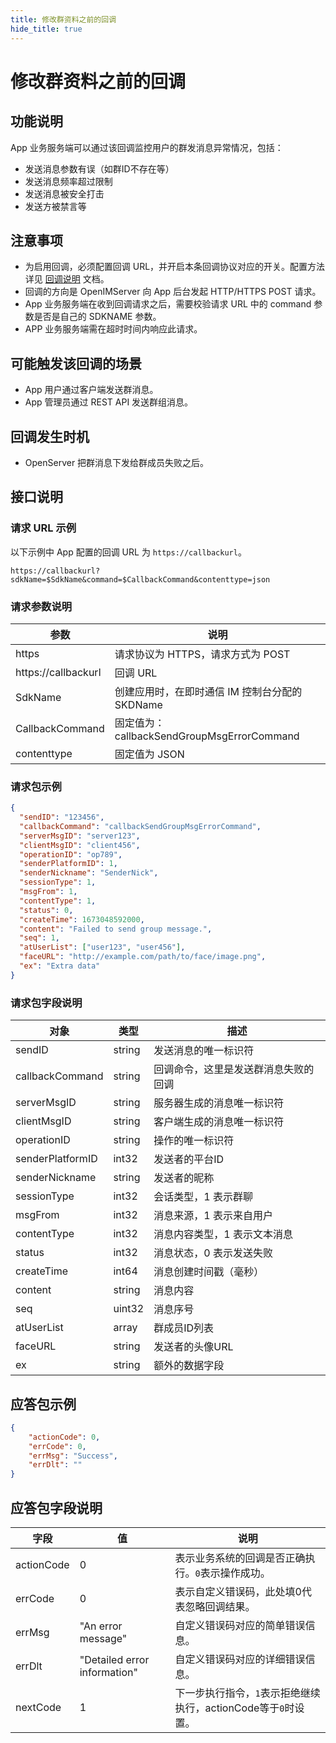 ```yaml
---
title: 修改群资料之前的回调
hide_title: true
---
```



#  修改群资料之前的回调

## 功能说明
App 业务服务端可以通过该回调监控用户的群发消息异常情况，包括：
- 发送消息参数有误（如群ID不存在等）
- 发送消息频率超过限制
- 发送消息被安全打击
- 发送方被禁言等

## 注意事项
- 为启用回调，必须配置回调 URL，并开启本条回调协议对应的开关。配置方法详见 [回调说明](../introduction) 文档。
- 回调的方向是 OpenIMServer 向 App 后台发起 HTTP/HTTPS POST 请求。
- App 业务服务端在收到回调请求之后，需要校验请求 URL 中的 command 参数是否是自己的 SDKNAME 参数。
- APP 业务服务端需在超时时间内响应此请求。

## 可能触发该回调的场景
- App 用户通过客户端发送群消息。
- App 管理员通过 REST API 发送群组消息。


## 回调发生时机
- OpenServer 把群消息下发给群成员失败之后。

## 接口说明

### 请求 URL 示例
以下示例中 App 配置的回调 URL 为 `https://callbackurl`。
```plaintext
https://callbackurl?sdkName=$SdkName&command=$CallbackCommand&contenttype=json
```

### 请求参数说明

| 参数                 | 说明                                                   |
|-------------------- |------------------------------------------------------ |
| https               | 请求协议为 HTTPS，请求方式为 POST                      |
| https://callbackurl | 回调 URL                                               |
| SdkName             | 创建应用时，在即时通信 IM 控制台分配的 SKDName                                               |
| CallbackCommand     | 固定值为：callbackSendGroupMsgErrorCommand                |
| contenttype         | 固定值为 JSON                |



### 请求包示例
```json
{
  "sendID": "123456",
  "callbackCommand": "callbackSendGroupMsgErrorCommand",
  "serverMsgID": "server123",
  "clientMsgID": "client456",
  "operationID": "op789",
  "senderPlatformID": 1,
  "senderNickname": "SenderNick",
  "sessionType": 1,
  "msgFrom": 1,
  "contentType": 1,
  "status": 0,
  "createTime": 1673048592000,
  "content": "Failed to send group message.",
  "seq": 1,
  "atUserList": ["user123", "user456"],
  "faceURL": "http://example.com/path/to/face/image.png",
  "ex": "Extra data"
}

```




### 请求包字段说明

| 对象                     | 类型   | 描述                                                    |
|-------------------------|--------|----------------------------------------------------------------|
| sendID                  | string | 发送消息的唯一标识符                                       |
| callbackCommand         | string | 回调命令，这里是发送群消息失败的回调                        |
| serverMsgID             | string | 服务器生成的消息唯一标识符                                 |
| clientMsgID             | string | 客户端生成的消息唯一标识符                                 |
| operationID             | string | 操作的唯一标识符                                           |
| senderPlatformID        | int32  | 发送者的平台ID                                            |
| senderNickname          | string | 发送者的昵称                                              |
| sessionType             | int32  | 会话类型，1 表示群聊                                      |
| msgFrom                 | int32  | 消息来源，1 表示来自用户                                    |
| contentType             | int32  | 消息内容类型，1 表示文本消息                               |
| status                  | int32  | 消息状态，0 表示发送失败                                   |
| createTime              | int64  | 消息创建时间戳（毫秒）                                     |
| content                 | string | 消息内容                                                 |
| seq                     | uint32 | 消息序号                                                 |
| atUserList              | array  | 群成员ID列表                                              |
| faceURL                 | string | 发送者的头像URL                                          |
| ex                      | string | 额外的数据字段                                             |


## 应答包示例


```json
{
    "actionCode": 0,
    "errCode": 0,
    "errMsg": "Success",
    "errDlt": ""
}
```


## 应答包字段说明
| 字段         | 值                           | 说明                                       |
|-------------|------------------------------|------------------------------------------|
| actionCode  | 0                            | 表示业务系统的回调是否正确执行。`0`表示操作成功。     |
| errCode     | 0                            | 表示自定义错误码，此处填0代表忽略回调结果。|
| errMsg      | "An error message"           | 自定义错误码对应的简单错误信息。|
| errDlt      | "Detailed error information" | 自定义错误码对应的详细错误信息。|
| nextCode    | 1                            | 下一步执行指令，`1`表示拒绝继续执行，actionCode等于`0`时设置。|


